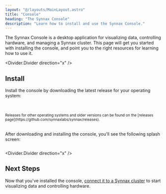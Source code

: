 ```yaml
---
layout: "@/layouts/MainLayout.astro"
title: "Console"
heading: "The Synnax Console"
description: "Learn how to install and use the Synnax Console."
---
```



The Synnax Console is a desktop application for visualizing data, controlling
hardware, and managing a Synnax cluster. This page will get you started with
installing the console, and point you to the right resources for learning how to
use it.

<Divider.Divider direction="x" />

## Install

Install the console by downloading the latest release for your operating system:

<br />
<br />
<Align.Space direction="y" justify="center" align="center">
  <SynnaxConsoleDownloadButton client:load />
  <small>Releases for other operating systems and older versions can be found on
  the [releases page](https://github.com/synnaxlabs/synnax/releases).</small>
</Align.Space>
<br />
<br />

After downloading and installing the console, you'll see the following splash
screen:

<Image id="console/get-started" client:only="react" />

<Divider.Divider direction="x" />

## Next Steps

Now that you've installed the console, [connect it to a Synnax
cluster](/reference/console/clusters) to start visualizing data and
controlling hardware.
